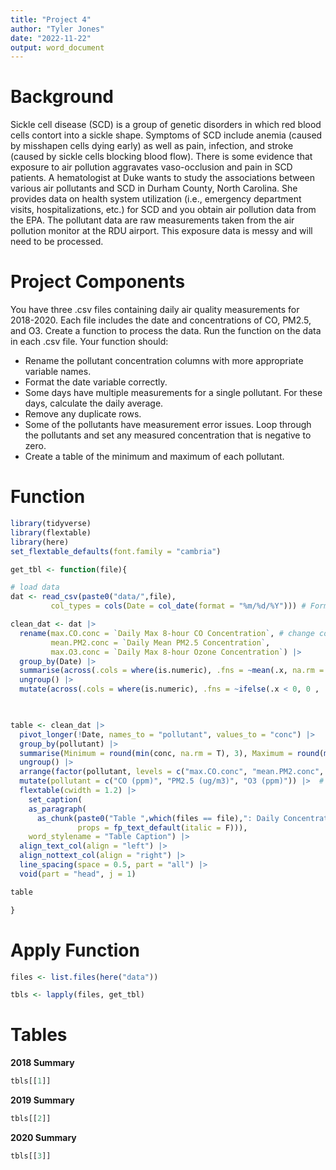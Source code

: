 ---
title: "Project 4"
author: "Tyler Jones"
date: "2022-11-22"
output: word_document
---
# Background
Sickle cell disease (SCD) is a group of genetic disorders in which red blood cells contort into a sickle shape. Symptoms of SCD include anemia (caused by misshapen cells dying early) as well as pain, infection, and stroke (caused by sickle cells blocking blood flow). There is some evidence that exposure to air pollution aggravates vaso-occlusion and pain in SCD patients. A hematologist at Duke wants to study the associations between various air pollutants and SCD in Durham County, North Carolina. She provides data on health system utilization (i.e., emergency department visits, hospitalizations, etc.) for SCD and you obtain air pollution data from the EPA. The pollutant data are raw measurements taken from the air pollution monitor at the RDU airport. This exposure data is messy and will need to be processed.

# Project Components
You have three .csv files containing daily air quality measurements for 2018-2020. Each file includes the date and concentrations of CO, PM2.5, and O3. Create a function to process the data. Run the function on the data in each .csv file. Your function should:

- Rename the pollutant concentration columns with more appropriate variable names.
- Format the date variable correctly.
- Some days have multiple measurements for a single pollutant. For these days, calculate the daily average.
- Remove any duplicate rows.
- Some of the pollutants have measurement error issues. Loop through the pollutants and set any measured concentration that is negative to zero.
- Create a table of the minimum and maximum of each pollutant.

# Function

```{r message=FALSE, warning=FALSE}
library(tidyverse)
library(flextable)
library(here)
set_flextable_defaults(font.family = "cambria")

get_tbl <- function(file){

# load data
dat <- read_csv(paste0("data/",file), 
         col_types = cols(Date = col_date(format = "%m/%d/%Y"))) # Format date

clean_dat <- dat |> 
  rename(max.CO.conc = `Daily Max 8-hour CO Concentration`, # change col names
         mean.PM2.conc = `Daily Mean PM2.5 Concentration`,
         max.O3.conc = `Daily Max 8-hour Ozone Concentration`) |> 
  group_by(Date) |> 
  summarise(across(.cols = where(is.numeric), .fns = ~mean(.x, na.rm = T))) |> # average vals for same day 
  ungroup() |> 
  mutate(across(.cols = where(is.numeric), .fns = ~ifelse(.x < 0, 0 , .x)))  # if val < 0, make 0
  


table <- clean_dat |> 
  pivot_longer(!Date, names_to = "pollutant", values_to = "conc") |> 
  group_by(pollutant) |> 
  summarise(Minimum = round(min(conc, na.rm = T), 3), Maximum = round(max(conc, na.rm = T),3)) |>  # Get max/min
  ungroup() |> 
  arrange(factor(pollutant, levels = c("max.CO.conc", "mean.PM2.conc", "max.O3.conc"))) |>  # order them right
  mutate(pollutant = c("CO (ppm)", "PM2.5 (ug/m3)", "O3 (ppm)")) |>  # Clean names
  flextable(cwidth = 1.2) |> 
    set_caption(
    as_paragraph(
      as_chunk(paste0("Table ",which(files == file),": Daily Concentrations"), 
               props = fp_text_default(italic = F))), 
    word_stylename = "Table Caption") |> 
  align_text_col(align = "left") |> 
  align_nottext_col(align = "right") |> 
  line_spacing(space = 0.5, part = "all") |> 
  void(part = "head", j = 1)

table

}

```


# Apply Function


```{r}
files <- list.files(here("data"))

tbls <- lapply(files, get_tbl)

```


\newpage

# Tables

**2018 Summary**

```{r tab.cap='Table 1: Daily Concentrations',  tab.id='tab2', label='tab2' }
tbls[[1]]
```

**2019 Summary**

```{r tab.cap='Table 2: Daily Concentrations',  tab.id='tab3', label='tab3'}
tbls[[2]]
```


**2020 Summary**

```{r tab.cap='Table 3: Daily Concentrations',  tab.id='tab4', label='tab4'}
tbls[[3]]
```